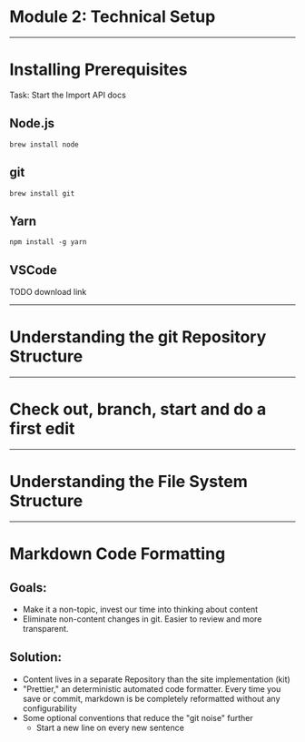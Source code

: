 
<TitleSlide>

# Module 2: Technical Setup

</TitleSlide>

---

# Installing Prerequisites

<Aside>Task: Start the Import API docs</Aside>

## Node.js

```console
brew install node
```

## git

```console
brew install git
```

## Yarn

```console
npm install -g yarn
```

## VSCode

TODO download link

---

# Understanding the git Repository Structure

---

# Check out, branch, start and do a first edit

---

# Understanding the File System Structure

---

# Markdown Code Formatting

## Goals:

- Make it a non-topic, invest our time into thinking about content
- Eliminate non-content changes in git. Easier to review and more transparent.

## Solution:

- Content lives in a separate Repository than the site implementation (kit)
- "Prettier," an deterministic automated code formatter.
  Every time you save or commit, markdown is be completely reformatted without any configurability
- Some optional conventions that reduce the "git noise" further
  - Start a new line on every new sentence
